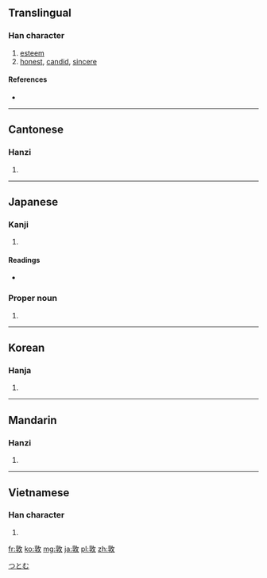 ==Translingual==

===Han character===
{{Han char|rn=66|rad=攴|as=08|sn=12|four=0844<sub>0</sub>|canj=卜木人大 (YDOK)}}

# [[esteem]]
# [[honest]], [[candid]], [[sincere]]

====References====
* {{Han ref|kx=0473.080|dkj=13276|dj=0826.100|hdz=21468.010|uh=6566|ud=25958|bh=B4B0|bd=46256}}

----

==Cantonese==

===Hanzi===
{{yue-hanzi|jyut=|y=deui6, deun1}}

# {{defn|lang=yue|sort=攴08}}

----

==Japanese==

===Kanji===
{{ja-kanji|grade=|rs=攴08}}

# {{defn|lang=ja|sort=攴08}}

====Readings====
* {{ja-readings|on=[[とん]] (ton), [[だん]] (dan), [[ちょう]] (chō)|kun=[[あつい]] (atsui)}}

===Proper noun===
{{ja-pos|k|proper|hira=つとむ|rom=Tsutomu}}

# {{given name|male|lang=ja}}

[[Category:Japanese male given names|つとむ]]

----

==Korean==

===Hanja===
{{ko-hanja|hangeul=[[돈]], [[퇴]]|eumhun=|rv=don, toe|mr=ton, t'oe|y=ton, thoy}}

# {{defn|lang=ko|sort=攴08}}

----

==Mandarin==

===Hanzi===
{{cmn-hanzi|pin=[[dūn]] ([[dun1]])|wg=tun<sup>1</sup>}}

# {{defn|lang=cmn|sort=攴08}}

----

==Vietnamese==

===Han character===
{{vi-hantu|[[đôn]], [[đon]], [[gion]], [[ton]], [[xôn]], [[xun]], [[dôn]], [[đùn]], [[giôn]], [[run]]|rs=攴08}}

# {{defn|lang=vi|sort=攴08}}

[[fr:敦]]
[[ko:敦]]
[[mg:敦]]
[[ja:敦]]
[[pl:敦]]
[[zh:敦]]